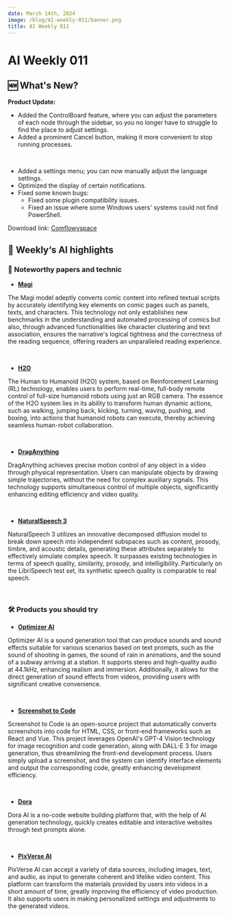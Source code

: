 ```yaml
---
date: March 14th, 2024
image: /blog/AI-weekly-011/banner.png
title: AI Weekly 011
---
```



# AI Weekly 011

## 🆕 What's New?
**Product Update:**

- Added the ControlBoard feature, where you can adjust the parameters of each node through the sidebar, so you no longer have to struggle to find the place to adjust settings.
- Added a prominent Cancel button, making it more convenient to stop running processes.

<br/>
<PhotoProvider>
  <PhotoView src="/blog/AI-weekly-011/009.png">
    <img src="/blog/AI-weekly-011/009.png" alt="" className="rounded-lg"/>
  </PhotoView>
</PhotoProvider>

- Added a settings menu; you can now manually adjust the language settings.
- Optimized the display of certain notifications.
- Fixed some known bugs:
  - Fixed some plugin compatibility issues.
  - Fixed an issue where some Windows users' systems could not find PowerShell.

Download link: [Comflowyspace](https://github.com/6174/comflowyspace/releases)

## 🤩  Weekly‘s AI highlights

### 📄 Noteworthy papers and technic

* [**Magi**](https://arxiv.org/abs/2401.10224)

The Magi model adeptly converts comic content into refined textual scripts by accurately identifying key elements on comic pages such as panels, texts, and characters. This technology not only establishes new benchmarks in the understanding and automated processing of comics but also, through advanced functionalities like character clustering and text association, ensures the narrative's logical tightness and the correctness of the reading sequence, offering readers an unparalleled reading experience.

<br/>
<PhotoProvider>
  <PhotoView src="/blog/AI-weekly-011/001.png">
    <img src="/blog/AI-weekly-011/001.png" alt="" className="rounded-lg"/>
  </PhotoView>
</PhotoProvider>

* [**H2O**](https://arxiv.org/abs/2403.04436)

The Human to Humanoid (H2O) system, based on Reinforcement Learning (RL) technology, enables users to perform real-time, full-body remote control of full-size humanoid robots using just an RGB camera. The essence of the H2O system lies in its ability to transform human dynamic actions, such as walking, jumping back, kicking, turning, waving, pushing, and boxing, into actions that humanoid robots can execute, thereby achieving seamless human-robot collaboration.

<br/>
<PhotoProvider>
  <PhotoView src="/blog/AI-weekly-011/002.png">
    <img src="/blog/AI-weekly-011/002.png" alt="" className="rounded-lg"/>
  </PhotoView>
</PhotoProvider>

* [**DragAnything**](https://github.com/showlab/DragAnything)

DragAnything achieves precise motion control of any object in a video through physical representation. Users can manipulate objects by drawing simple trajectories, without the need for complex auxiliary signals. This technology supports simultaneous control of multiple objects, significantly enhancing editing efficiency and video quality.

<br/>
<PhotoProvider>
  <PhotoView src="/blog/AI-weekly-011/003.png">
    <img src="/blog/AI-weekly-011/003.png" alt="" className="rounded-lg"/>
  </PhotoView>
</PhotoProvider>

* [**NaturalSpeech 3**](https://arxiv.org/abs/2403.03100)

NaturalSpeech 3 utilizes an innovative decomposed diffusion model to break down speech into independent subspaces such as content, prosody, timbre, and acoustic details, generating these attributes separately to effectively simulate complex speech. It surpasses existing technologies in terms of speech quality, similarity, prosody, and intelligibility. Particularly on the LibriSpeech test set, its synthetic speech quality is comparable to real speech.

<br/>
<PhotoProvider>
  <PhotoView src="/blog/AI-weekly-011/004.png">
    <img src="/blog/AI-weekly-011/004.png" alt="" className="rounded-lg"/>
  </PhotoView>
</PhotoProvider>

### 🛠️ Products you should try

* [**Optimizer AI**](https://www.optimizerai.xyz/)

Optimizer AI is a sound generation tool that can produce sounds and sound effects suitable for various scenarios based on text prompts, such as the sound of shooting in games, the sound of rain in animations, and the sound of a subway arriving at a station. It supports stereo and high-quality audio at 44.1kHz, enhancing realism and immersion. Additionally, it allows for the direct generation of sound effects from videos, providing users with significant creative convenience.

<br/>
<PhotoProvider>
  <PhotoView src="/blog/AI-weekly-011/005.png">
    <img src="/blog/AI-weekly-011/005.png" alt="" className="rounded-lg"/>
  </PhotoView>
</PhotoProvider>

* [**Screenshot to Code**](https://screenshottocode.com/)

Screenshot to Code is an open-source project that automatically converts screenshots into code for HTML, CSS, or front-end frameworks such as React and Vue. This project leverages OpenAI's GPT-4 Vision technology for image recognition and code generation, along with DALL-E 3 for image generation, thus streamlining the front-end development process. Users simply upload a screenshot, and the system can identify interface elements and output the corresponding code, greatly enhancing development efficiency.

<br/>
<PhotoProvider>
  <PhotoView src="/blog/AI-weekly-011/006.png">
    <img src="/blog/AI-weekly-011/006.png" alt="" className="rounded-lg"/>
  </PhotoView>
</PhotoProvider>

* [**Dora**](https://www.dora.run/)

Dora AI is a no-code website building platform that, with the help of AI generation technology, quickly creates editable and interactive websites through text prompts alone.

<br/>
<PhotoProvider>
  <PhotoView src="/blog/AI-weekly-011/007.png">
    <img src="/blog/AI-weekly-011/007.png" alt="" className="rounded-lg"/>
  </PhotoView>
</PhotoProvider>

* [**PixVerse AI**](https://pixverse.ai/)

PixVerse AI can accept a variety of data sources, including images, text, and audio, as input to generate coherent and lifelike video content. This platform can transform the materials provided by users into videos in a short amount of time, greatly improving the efficiency of video production. It also supports users in making personalized settings and adjustments to the generated videos.

<br/>
<PhotoProvider>
  <PhotoView src="/blog/AI-weekly-011/008.png">
    <img src="/blog/AI-weekly-011/008.png" alt="" className="rounded-lg"/>
  </PhotoView>
</PhotoProvider>

<Subscribe />












